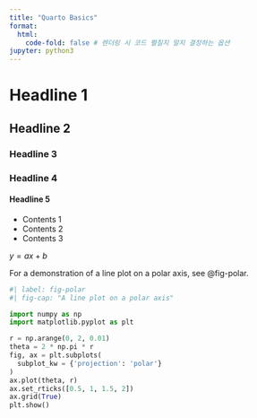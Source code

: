 ```yaml
---
title: "Quarto Basics"
format:
  html:
    code-fold: false # 렌더링 시 코드 펼칠지 말지 결정하는 옵션
jupyter: python3
---
```


# Headline 1

## Headline 2

### Headline 3

### Headline 4

#### Headline 5

-   Contents 1
-   Contents 2
-   Contents 3

$y = ax + b$

For a demonstration of a line plot on a polar axis, see @fig-polar.

```python
#| label: fig-polar
#| fig-cap: "A line plot on a polar axis"

import numpy as np
import matplotlib.pyplot as plt

r = np.arange(0, 2, 0.01)
theta = 2 * np.pi * r
fig, ax = plt.subplots(
  subplot_kw = {'projection': 'polar'} 
)
ax.plot(theta, r)
ax.set_rticks([0.5, 1, 1.5, 2])
ax.grid(True)
plt.show()
```